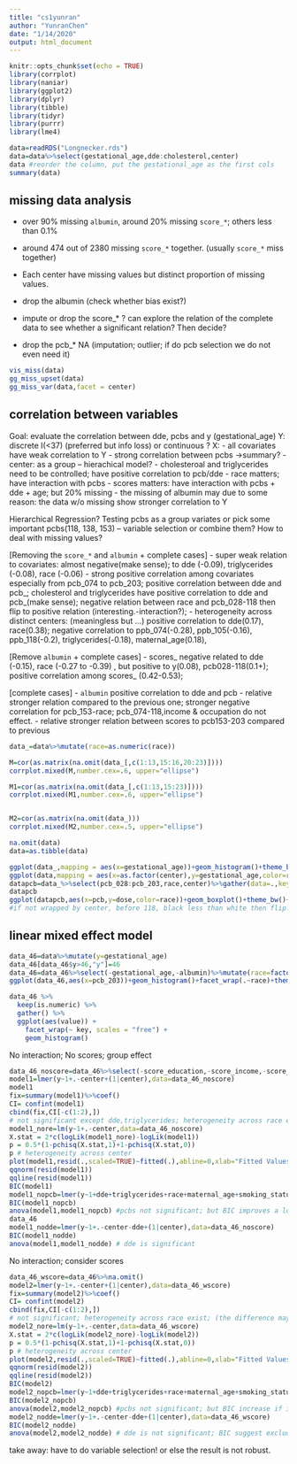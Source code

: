 ```yaml
---
title: "cs1yunran"
author: "YunranChen"
date: "1/14/2020"
output: html_document
---
```


```r
knitr::opts_chunk$set(echo = TRUE)
library(corrplot)
library(naniar)
library(ggplot2)
library(dplyr)
library(tibble)
library(tidyr)
library(purrr)
library(lme4)
```

```r
data=readRDS("Longnecker.rds")
data=data%>%select(gestational_age,dde:cholesterol,center)
data #reorder the column, put the gestational_age as the first cols
summary(data)
```

## missing data analysis

- over 90% missing `albumin`, around 20% missing `score_*`; others less than 0.1%
- around 474 out of 2380 missing `score_*` together. (usually `score_*` miss together)
- Each center have missing values but distinct proportion of missing values.



- drop the albumin (check whether bias exist?)
- impute or drop the score_* ? can explore the relation of the complete data to see whether a significant relation? Then decide?
- drop the pcb_* NA (imputation; outlier; if do pcb selection we do not even need it)

```r
vis_miss(data)
gg_miss_upset(data)
gg_miss_var(data,facet = center)
```

## correlation between variables

Goal: evaluate the correlation between dde, pcbs and y (gestational_age)
Y: discrete I(<37) (preferred but info loss) or continuous ?
X: 
- all covariates have weak correlation to Y
- strong correlation between pcbs ->summary?
- center: as a group -- hierachical model?
- cholesteroal and triglycerides need to be controlled; have positive correlation to pcb/dde
- race matters; have interaction with pcbs
- scores matters: have interaction with pcbs + dde + age; but 20% missing
- the missing of albumin may due to some reason: the data w/o missing show stronger correlation to Y

Hierarchical Regression? Testing pcbs as a group variates or pick some important pcbs(118, 138, 153) -- variable selection or combine them? 
How to deal with missing values?

[Removing the `score_*` and `albumin` + complete cases] 
- super weak relation to covariates: almost negative(make sense); to dde (-0.09), triglycerides (-0.08), race (-0.06)
- strong positive correlation among covariates especially from pcb_074 to pcb_203; positive correlation between dde and pcb_; cholesterol and triglycerides have positive correlation to dde and pcb_(make sense); negative relation between race and pcb_028-118 then flip to positive relation (interesting.-interaction?);
- heterogeneity across distinct centers: (meaningless but ...) positive correlation to dde(0.17), race(0.38); negative correlation to ppb_074(-0.28), ppb_105(-0.16), ppb_118(-0.2), triglycerides(-0.18), maternal_age(0.18), 

[Remove `albumin` + complete cases]
- scores_ negative related to dde (-0.15), race (-0.27 to -0.39) , but positive to y(0.08), pcb028-118(0.1+); positive correlation among scores_ (0.42-0.53);

[complete cases]
- `albumin` positive correlation to dde and pcb
- relative stronger relation compared to the previous one; stronger negative correlation for pcb_153-race; pcb_074-118,income & occupation do not effect.
- relative stronger relation between scores to pcb153-203 compared to previous 

```r
data_=data%>%mutate(race=as.numeric(race))

M=cor(as.matrix(na.omit(data_[,c(1:13,15:16,20:23)])))
corrplot.mixed(M,number.cex=.6, upper="ellipse")

M1=cor(as.matrix(na.omit(data_[,c(1:13,15:23)])))
corrplot.mixed(M1,number.cex=.6, upper="ellipse")


M2=cor(as.matrix(na.omit(data_)))
corrplot.mixed(M2,number.cex=.5, upper="ellipse")

na.omit(data)
data=as.tibble(data)

```


```r
ggplot(data_,mapping = aes(x=gestational_age))+geom_histogram()+theme_bw()+geom_vline(xintercept =37)
ggplot(data,mapping = aes(x=as.factor(center),y=gestational_age,color=race))+geom_boxplot()+theme_bw()
datapcb=data_%>%select(pcb_028:pcb_203,race,center)%>%gather(data=.,key = pcb,value = dose,-race,-center)%>%mutate(center=factor(center),race=factor(race))
datapcb
ggplot(datapcb,aes(x=pcb,y=dose,color=race))+geom_boxplot()+theme_bw()+facet_wrap(.~center)
#if not wrapped by center, before 118, black less than white then flip. But consider the center, black always greater than white.
```

## linear mixed effect model


```r
data_46=data%>%mutate(y=gestational_age)
data_46[data_46$y>46,"y"]=46
data_46=data_46%>%select(-gestational_age,-albumin)%>%mutate(race=factor(race),center=factor(center))
ggplot(data_46,aes(x=pcb_203))+geom_histogram()+facet_wrap(.~race)+theme_bw()

data_46 %>%
  keep(is.numeric) %>% 
  gather() %>% 
  ggplot(aes(value)) +
    facet_wrap(~ key, scales = "free") +
    geom_histogram()
```


No interaction; No scores; group effect


```r
data_46_noscore=data_46%>%select(-score_education,-score_income,-score_occupation)%>%na.omit()
model1=lmer(y~1+.-center+(1|center),data=data_46_noscore)
model1
fix=summary(model1)%>%coef()
CI= confint(model1)
cbind(fix,CI[-c(1:2),])
# not significant except dde,triglycerides; heterogeneity across race exist;
model1_nore=lm(y~1+.-center,data=data_46_noscore)
X.stat = 2*c(logLik(model1_nore)-logLik(model1))
p = 0.5*(1-pchisq(X.stat,1)+1-pchisq(X.stat,0))
p # heterogeneity across center
plot(model1,resid(.,scaled=TRUE)~fitted(.),abline=0,xlab="Fitted Values",ylab="Standardized Residuals")
qqnorm(resid(model1))
qqline(resid(model1))
BIC(model1)
model1_nopcb=lmer(y~1+dde+triglycerides+race+maternal_age+smoking_status+cholesterol+(1|center),data=data_46_noscore)
BIC(model1_nopcb)
anova(model1,model1_nopcb) #pcbs not significant; but BIC improves a lot if include them
data_46
model1_nodde=lmer(y~1+.-center-dde+(1|center),data=data_46_noscore)
BIC(model1_nodde)
anova(model1,model1_nodde) # dde is significant

```

No interaction; consider scores

```r
data_46_wscore=data_46%>%na.omit()
model2=lmer(y~1+.-center+(1|center),data=data_46_wscore)
fix=summary(model2)%>%coef()
CI= confint(model2)
cbind(fix,CI[-c(1:2),])
# not significant; heterogeneity across race exist; (the difference may due the high correlated X's, unrobust!)
model2_nore=lm(y~1+.-center,data=data_46_wscore)
X.stat = 2*c(logLik(model2_nore)-logLik(model2))
p = 0.5*(1-pchisq(X.stat,1)+1-pchisq(X.stat,0))
p # heterogeneity across center
plot(model2,resid(.,scaled=TRUE)~fitted(.),abline=0,xlab="Fitted Values",ylab="Standardized Residuals")
qqnorm(resid(model2))
qqline(resid(model2))
BIC(model2)
model2_nopcb=lmer(y~1+dde+triglycerides+race+maternal_age+smoking_status+cholesterol+score_education+score_income+score_occupation+(1|center),data=data_46_wscore)
BIC(model2_nopcb)
anova(model2,model2_nopcb) #pcbs not significant; but BIC increase if include them
model2_nodde=lmer(y~1+.-center-dde+(1|center),data=data_46_wscore)
BIC(model2_nodde)
anova(model2,model2_nodde) # dde is not significant; BIC suggest exclude it

```


take away: have to do variable selection! or else the result is not robust.
